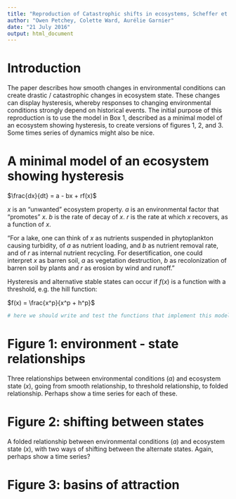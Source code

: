 ```yaml
---
title: "Reproduction of Catastrophic shifts in ecosystems, Scheffer et al, 2001, Nature"
author: "Owen Petchey, Colette Ward, Aurélie Garnier"
date: "21 July 2016"
output: html_document
---
```


# Introduction

The paper describes how smooth changes in environmental conditions can create drastic / catastrophic changes in ecosystem state. These changes can display hysteresis, whereby responses to changing environmental conditions strongly depend on historical events. The initial purpose of this reproduction is to use the model in Box 1, described as a minimal model of an ecosystem showing hysteresis, to create versions of figures 1, 2, and 3. Some times series of dynamics might also be nice.

# A minimal model of an ecosystem showing hysteresis

$\frac{dx}{dt} = a - bx + rf(x)$

$x$ is an "unwanted" ecosystem property.
$a$ is an environmental factor that "promotes" $x$.
$b$ is the rate of decay of $x$.
$r$ is the rate at which $x$ recovers, as a function of $x$.

"For a lake, one can think of $x$ as nutrients suspended in phytoplankton causing turbidity, of $a$ as nutrient loading, and $b$ as nutrient removal rate, and of $r$ as internal nutrient recycling. For desertification, one could interpret $x$ as barren soil, $a$ as vegetation destruction, $b$ as recolonization of barren soil by plants and $r$ as erosion by wind and runoff."

Hysteresis and alternative stable states can occur if $f(x)$ is a function with a threshold, e.g. the hill function:

$f(x) = \frac{x^p}{x^p + h^p}$

```r
# here we should write and test the functions that implement this model

```



# Figure 1: environment - state relationships

Three relationships between environmental conditions ($a$) and ecosystem state ($x$), going from smooth relationship, to threshold relationship, to folded relationship. Perhaps show a time series for each of these.


# Figure 2: shifting between states

A folded relationship between environmental conditions ($a$) and ecosystem state ($x$), with two ways of shifting between the alternate states. Again, perhaps show a time series?

# Figure 3: basins of attraction

